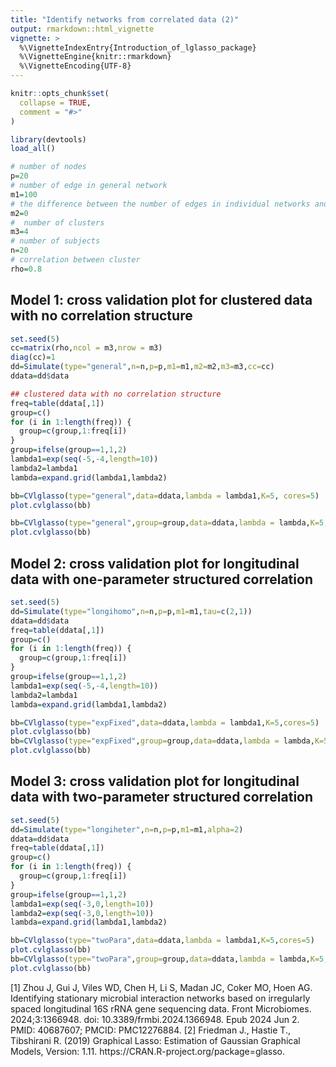 ```yaml
---
title: "Identify networks from correlated data (2)"
output: rmarkdown::html_vignette
vignette: >
  %\VignetteIndexEntry{Introduction_of_lglasso_package}
  %\VignetteEngine{knitr::rmarkdown}
  %\VignetteEncoding{UTF-8}
---
```


```r
knitr::opts_chunk$set(
  collapse = TRUE,
  comment = "#>"
)
```







```r
library(devtools)
load_all()
```



```r
# number of nodes
p=20
# number of edge in general network
m1=100
# the difference between the number of edges in individual networks and general network
m2=0
#  number of clusters
m3=4
# number of subjects
n=20
# correlation between cluster
rho=0.8

```

## Model 1: cross validation plot for clustered data with no correlation structure 

```r
set.seed(5)
cc=matrix(rho,ncol = m3,nrow = m3)
diag(cc)=1
dd=Simulate(type="general",n=n,p=p,m1=m1,m2=m2,m3=m3,cc=cc)
ddata=dd$data
```




```r
## clustered data with no correlation structure
freq=table(ddata[,1])
group=c()
for (i in 1:length(freq)) {
  group=c(group,1:freq[i])
}
group=ifelse(group==1,1,2)
lambda1=exp(seq(-5,-4,length=10))
lambda2=lambda1
lambda=expand.grid(lambda1,lambda2)

bb=CVlglasso(type="general",data=ddata,lambda = lambda1,K=5, cores=5)
plot.cvlglasso(bb)

bb=CVlglasso(type="general",group=group,data=ddata,lambda = lambda,K=5,cores=5)
plot.cvlglasso(bb)

```

## Model 2: cross validation plot for longitudinal data with one-parameter structured correlation 

```r
set.seed(5)
dd=Simulate(type="longihomo",n=n,p=p,m1=m1,tau=c(2,1))
ddata=dd$data
freq=table(ddata[,1])
group=c()
for (i in 1:length(freq)) {
  group=c(group,1:freq[i])
}
group=ifelse(group==1,1,2)
lambda1=exp(seq(-5,-4,length=10))
lambda2=lambda1
lambda=expand.grid(lambda1,lambda2)
```

```r
bb=CVlglasso(type="expFixed",data=ddata,lambda = lambda1,K=5,cores=5)
plot.cvlglasso(bb)
bb=CVlglasso(type="expFixed",group=group,data=ddata,lambda = lambda,K=5,cores=5)
plot.cvlglasso(bb)

```


## Model 3: cross validation plot for longitudinal data with two-parameter structured correlation 

```r
set.seed(5)
dd=Simulate(type="longiheter",n=n,p=p,m1=m1,alpha=2)
ddata=dd$data
freq=table(ddata[,1])
group=c()
for (i in 1:length(freq)) {
  group=c(group,1:freq[i])
}
group=ifelse(group==1,1,2)
lambda1=exp(seq(-3,0,length=10))
lambda2=exp(seq(-3,0,length=10))
lambda=expand.grid(lambda1,lambda2)

```


```r

bb=CVlglasso(type="twoPara",data=ddata,lambda = lambda1,K=5,cores=5)
plot.cvlglasso(bb)
bb=CVlglasso(type="twoPara",group=group,data=ddata,lambda = lambda,K=5,cores=5)
plot.cvlglasso(bb)
```



[1] Zhou J, Gui J, Viles WD, Chen H, Li S, Madan JC, Coker MO, Hoen AG. Identifying stationary microbial interaction networks based on irregularly spaced longitudinal 16S rRNA gene sequencing data. Front Microbiomes. 2024;3:1366948. doi: 10.3389/frmbi.2024.1366948. Epub 2024 Jun 2. PMID: 40687607; PMCID: PMC12276884.
[2] Friedman J., Hastie T., Tibshirani R. (2019)  Graphical Lasso: Estimation of Gaussian Graphical Models, Version: 1.11. https://CRAN.R-project.org/package=glasso. 

